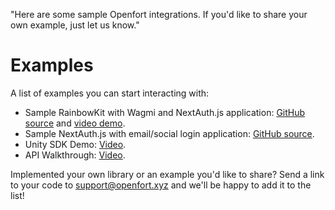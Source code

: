   "Here are some sample Openfort integrations. If you'd like to share your own example, just let us know."

# Examples

A list of examples you can start interacting with:

- Sample RainbowKit with Wagmi and NextAuth.js application: [GitHub source](https://github.com/openfort-xyz/samples/tree/main/rainbow-ssv-nextjs) and [video demo](https://www.youtube.com/watch?v=MmAIi-JXUnM).
- Sample NextAuth.js with email/social login application: [GitHub source](https://github.com/openfort-xyz/samples/tree/main/ssv-social-nextjs).
- Unity SDK Demo: [Video](https://www.youtube.com/watch?v=EQoj7Dl616E).
- API Walkthrough: [Video](https://www.youtube.com/watch?v=QDEIuSu4l7U).

Implemented your own library or an example you'd like to share? Send a link to your code to support@openfort.xyz and we'll be happy to add it to the list!
